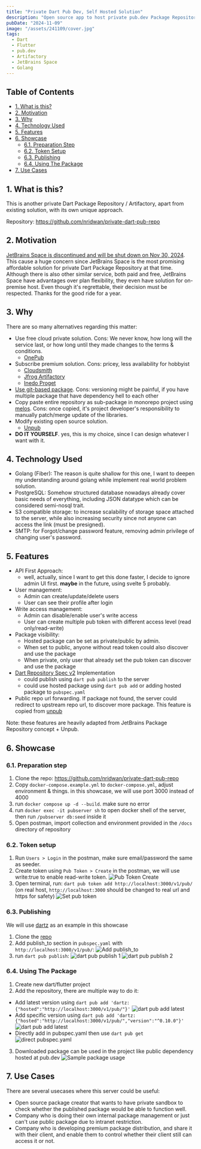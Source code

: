 ```yaml
---
title: "Private Dart Pub Dev, Self Hosted Solution"
description: "Open source app to host private pub.dev Package Repository, substituting JetBrains Space Dart Package"
pubDate: "2024-11-09"
image: "/assets/241109/cover.jpg"
tags:
  - Dart
  - Flutter
  - pub.dev
  - Artifactory
  - JetBrains Space
  - Golang
---
```


## Table of Contents

- [1. What is this?](#1-what-is-this)
- [2. Motivation](#2-motivation)
- [3. Why](#3-why)
- [4. Technology Used](#4-technology-used)
- [5. Features](#5-features)
- [6. Showcase](#6-showcase)
  - [6.1. Preparation Step](#61-preparation-step)
  - [6.2. Token Setup](#62-token-setup)
  - [6.3. Publishing](#63-publishing)
  - [6.4. Using The Package](#64-using-the-package)
- [7. Use Cases](#7-use-cases)

## 1. What is this?

This is another private Dart Package Repository / Artifactory, apart from existing solution, with its own unique approach.

Repository: https://github.com/nridwan/private-dart-pub-repo

## 2. Motivation

[JetBrains Space is discontinued and will be shut down on Nov 30, 2024](https://blog.JetBrains.com/space/2024/05/27/the-future-of-space/).
This cause a huge concern since JetBrains Space is the most promising affordable solution for private Dart Package Repository at that time.
Although there is also other similar service, both paid and free, JetBrains Space have advantages over plan flexibility, they even
have solution for on-premise host. Even though it's regrettable, their decision must be respected. Thanks for the good ride for a year.

## 3. Why

There are so many alternatives regarding this matter:
- Use free cloud private solution. Cons: We never know, how long will the service last, or how long until they made changes to the terms & conditions.
  - [OnePub](https://onepub.dev/)
- Subscribe premium solution. Cons: pricey, less availability for hobbyist
  - [Cloudsmith](https://help.cloudsmith.io/docs/dart-repository)
  - [Jfrog Artifactory](https://www.jfrog.com/confluence/display/JFROG/Pub+Repositories)
  - [Inedo Proget](https://docs.inedo.com/docs/proget/feeds/pub)
- [Use git-based package](https://dart.dev/tools/pub/dependencies#git-packages). 
  Cons: versioning might be painful, if you have multiple package that have dependency hell to each other
- Copy paste entire repository as sub-package in monorepo project using [melos](https://melos.invertase.dev/).
  Cons: once copied, it's project developer's responsibility to manually patch/merge update of the libraries.
- Modify existing open source solution.
  - [Unpub](https://github.com/pd4d10/unpub)
- **DO IT YOURSELF**. yes, this is my choice, since I can design whatever I want with it.

## 4. Technology Used

- Golang (Fiber): The reason is quite shallow for this one, I want to deepen my understanding around golang while implement real world problem solution.
- PostgreSQL: Somehow structured database nowadays already cover basic needs of everything, including JSON datatype which can be considered semi-nosql trait.
- S3 compatible storage: to increase scalability of storage space attached to the server, 
  while also increasing security since not anyone can access the link (must be presigned).
- SMTP: for Forgot/change password feature, removing admin privilege of changing user's password.

## 5. Features
- API First Approach:
  - well, actually, since I want to get this done faster, I decide to ignore admin UI first. **maybe** in the future, using svelte 5 probably.
- User management:
  - Admin can create/update/delete users
  - User can see their profile after login
- Write access management:
  - Admin can disable/enable user's write access
  - User can create multiple pub token with different access level (read only/read-write)
- Package visibility:
  - Hosted package can be set as private/public by admin. 
  - When set to public, anyone without read token could also discover and use the package
  - When private, only user that already set the pub token can discover and use the package
- [Dart Repository Spec v2](https://github.com/dart-lang/pub/blob/master/doc/repository-spec-v2.md) Implementation
  - could publish using `dart pub publish` to the server
  - could use hosted package using `dart pub add` or adding hosted package to `pubspec.yaml`
- Public repo url forwarding. If package not found, the server could redirect to upstream repo url, to discover more package. 
  This feature is copied from [unpub](https://github.com/pd4d10/unpub)

Note: these features are heavily adapted from JetBrains Package Repository concept + Unpub.

## 6. Showcase

### 6.1. Preparation step
1. Clone the repo: https://github.com/nridwan/private-dart-pub-repo
2. Copy `docker-compose.example.yml` to `docker-compose.yml`, adjust environment & things. in this showcase, we will use port 3000 instead of 4000
3. run `docker compose up -d --build`. make sure no error
4. run `docker exec -it pubserver sh` to open docker shell of the server, then run `/pubserver db:seed` inside it
5. Open postman, import collection and environment provided in the `/docs` directory of repository

### 6.2. Token setup
1. Run `Users > Login` in the postman, make sure email/password the same as seeder.
2. Create token using `Pub Token > Create` in the postman, we will use write:true to enable read-write token.
![Pub Token Create](/assets/241109/131815.png)
3. Open terminal, run: `dart pub token add http://localhost:3000/v1/pub/` (on real host, `http://localhost:3000` should be changed to real url and https for safety)
![Set pub token](/assets/241109/131901.png)

### 6.3. Publishing
We will use [dartz](https://github.com/spebbe/dartz) as an example in this showcase
1. Clone the [repo](https://github.com/spebbe/dartz)
2. Add publish_to section in `pubspec.yaml` with `http://localhost:3000/v1/pub/`:
![Add publish_to](/assets/241109/132124.png)
3. run `dart pub publish`:
![dart pub publish 1](/assets/241109/132130.png)
![dart pub publish 2](/assets/241109/134536.png)

### 6.4. Using The Package
1. Create new dart/flutter project
2. Add the repository, there are multiple way to do it:
  - Add latest version using `dart pub add 'dartz:{"hosted":"http://localhost:3000/v1/pub/"}'`
  ![dart pub add latest](/assets/241109/134835.png)
  - Add specific version using `dart pub add 'dartz:{"hosted":"http://localhost:3000/v1/pub/","version":"^0.10.0"}'`
  ![dart pub add latest](/assets/241109/134835.png)
  - Directly add in pubspec.yaml then use `dart pub get`
  ![direct pubspec.yaml](/assets/241109/140230.png)
3. Downloaded package can be used in the project like public dependency hosted at pub.dev
  ![Sample package usage](/assets/241109/140246.png)

## 7. Use Cases
There are several usecases where this server could be useful:
- Open source package creator that wants to have private sandbox to check whether the published package would be able to function well.
- Company who is doing their own internal package management or just can't use public package due to intranet restriction.
- Company who is developing premium package distribution, and share it with their client, 
  and enable them to control whether their client still can access it or not.